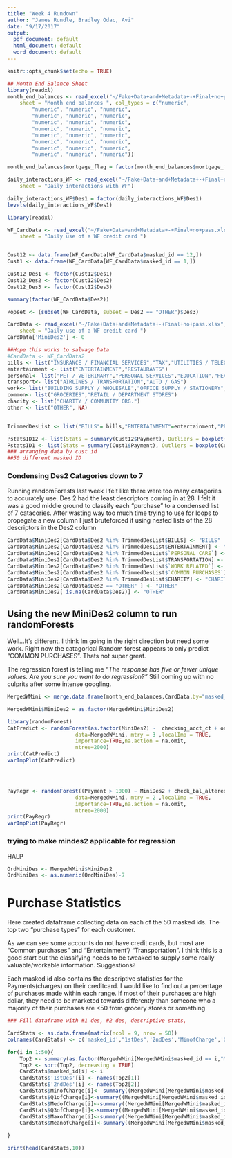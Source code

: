 ```yaml
---
title: "Week 4 Rundown"
author: "James Rundle, Bradley Odac, Avi"
date: "9/17/2017"
output:
  pdf_document: default
  html_document: default
  word_document: default
---
```


```r
knitr::opts_chunk$set(echo = TRUE)
```

```r
## Month End Balance Sheet
library(readxl)
month_end_balances <- read_excel("~/Fake+Data+and+Metadata+-+Final+no+pass.xlsx", 
    sheet = "Month end balances ", col_types = c("numeric", 
        "numeric", "numeric", "numeric", 
        "numeric", "numeric", "numeric", 
        "numeric", "numeric", "numeric", 
        "numeric", "numeric", "numeric", 
        "numeric", "numeric", "numeric", 
        "numeric", "numeric", "numeric", 
        "numeric", "numeric", "numeric", 
        "numeric", "numeric", "numeric"))

month_end_balances$mortgage_flag = factor(month_end_balances$mortgage_flag )

daily_interactions_WF <- read_excel("~/Fake+Data+and+Metadata+-+Final+no+pass.xlsx", 
    sheet = "Daily interactions with WF")

daily_interactions_WF$Des1 = factor(daily_interactions_WF$Des1)
levels(daily_interactions_WF$Des1)


```


```r
library(readxl)

WF_CardData <- read_excel("~/Fake+Data+and+Metadata+-+Final+no+pass.xlsx", 
    sheet = "Daily use of a WF credit card ")


Cust12 <- data.frame(WF_CardData[WF_CardData$masked_id == 12,])
Cust1 <- data.frame(WF_CardData[WF_CardData$masked_id == 1,])

Cust12_Des1 <- factor(Cust12$Des1)
Cust12_Des2 <- factor(Cust12$Des2)
Cust12_Des3 <- factor(Cust12$Des3)

summary(factor(WF_CardData$Des2))

Popset <- (subset(WF_CardData, subset = Des2 == "OTHER")$Des3)

CardData <- read_excel("~/Fake+Data+and+Metadata+-+Final+no+pass.xlsx", 
    sheet = "Daily use of a WF credit card ")
CardData['MiniDes2'] <- 0

```

```r
##Hope this works to salvage Data
#CardData <- WF_CardData2
bills <- list("INSURANCE / FINANCIAL SERVICES","TAX","UTILITIES / TELECOM")
entertainment <- list("ENTERTAINMENT","RESTAURANTS")
personal<- list("PET / VETERINARY","PERSONAL SERVICES","EDUCATION","HEALTHCARE / PHARMACY","LODGING")
transport<- list("AIRLINES / TRANSPORTATION","AUTO / GAS")
work<- list("BUILDING SUPPLY / WHOLESALE","OFFICE SUPPLY / STATIONERY","HOUSEHOLD","CONTRACTOR / BUSINESS SERVICES","POSTAGE / DELIVERY")
common<- list("GROCERIES","RETAIL / DEPARTMENT STORES")
charity <- list("CHARITY / COMMUNITY ORG.")
other <- list("OTHER", NA)


TrimmedDesList <- list("BILLS"= bills,"ENTERTAINMENT"=entertainment,"PERSONAL CARE"=personal,"TRANSPORTATION"=transport,"WORK RELATED"=work,"COMMON PURCHASES"=common,"CHARITY"=charity,"OTHER"=other)

```








```r

PstatsID12 <- list(Stats = summary(Cust12$Payment), Outliers = boxplot(Cust12$Payment)$out)
PstatsID1 <- list(Stats = summary(Cust1$Payment), Outliers = boxplot(Cust1$Payment)$out)
### arranging data by cust id
##50 different masked ID
```










### Condensing Des2 Catagories down to 7
Running randomForests last week I felt like there were too many catagories to accurately use.
Des 2 had the least descriptors coming in at 28. I felt it was a good middle ground to classify each "purchase" to a condensed list of 7 catacories.
After wasting way too much time trying to use for loops to propagate a new column I just bruteforced it using nested lists of the 28 descriptors in the Des2 column

```r
CardData$MiniDes2[CardData$Des2 %in% TrimmedDesList$BILLS] <- "BILLS"
CardData$MiniDes2[CardData$Des2 %in% TrimmedDesList$ENTERTAINMENT] <- "ENTERTAINMENT"
CardData$MiniDes2[CardData$Des2 %in% TrimmedDesList$`PERSONAL CARE`] <- "PERSONAL CARE"
CardData$MiniDes2[CardData$Des2 %in% TrimmedDesList$TRANSPORTATION] <- "TRANSPORTATION" 
CardData$MiniDes2[CardData$Des2 %in% TrimmedDesList$`WORK RELATED`] <- "WORK RELATED" 
CardData$MiniDes2[CardData$Des2 %in% TrimmedDesList$`COMMON PURCHASES`] <- "COMMON PURCHASES"
CardData$MiniDes2[CardData$Des2 %in% TrimmedDesList$CHARITY] <- "CHARITY" 
CardData$MiniDes2[CardData$Des2 == "OTHER" ] <- "OTHER" 
CardData$MiniDes2[ is.na(CardData$Des2)] <- "OTHER" 

```
## Using the new MiniDes2 column to run randomForests

Well...It's different. I think Im going in the right direction but need some work. Right now the catagorical Random forest appears to only predict "COMMON PURCHASES". Thats not super great.

The regression forest is telling me 
*"The response has five or fewer unique values.  Are you sure you want to do regression?"*
Still coming up with no culprits after some intense googling.

```r
MergedWMini <- merge.data.frame(month_end_balances,CardData,by="masked_id", all.x = TRUE )

MergedWMini$MiniDes2 = as.factor(MergedWMini$MiniDes2)

library(randomForest)
CatPredict <- randomForest(as.factor(MiniDes2) ~  checking_acct_ct + online_bank_cnt + direct_phone_cnt + atm_withdrawls_cnt +  age  + mobile_bank_cnt + check_bal_altered + sav_bal_altered,
                      data=MergedWMini, mtry = 3 ,localImp = TRUE,
                      importance=TRUE,na.action = na.omit, 
                      ntree=2000)
print(CatPredict)
varImpPlot(CatPredict)




PayRegr <- randomForest((Payment > 1000) ~ MiniDes2 + check_bal_altered + sav_bal_altered +atm_withdrawls_cnt +  age,
                      data=MergedWMini, mtry = 2 ,localImp = TRUE,
                      importance=TRUE,na.action = na.omit, 
                      ntree=2000)
print(PayRegr)
varImpPlot(PayRegr)

```

### trying to make mindes2 applicable for regression
HALP
```r
OrdMiniDes <- MergedWMini$MiniDes2
OrdMiniDes <- as.numeric(OrdMiniDes)-7
```
# Purchase Statistics
Here created dataframe collecting data on each of the 50 masked ids. The top two "purchase types" for each customer.

As we can see some accounts do not have credit cards, but most are "Common purchases" and "Entertainment"/ "Transportation". I think this is a good start but the classifying needs to be tweaked to supply some really valuable/workable information. Suggestions?

Each masked id also contains the descriptive statistics for the Payments(charges) on their creditcard. I would like to find out a percentage of purchases made within each  range. If most of their purchases are high dollar, they need to be marketed towards differently than someone who a majority of their purchases are <50 from grocery stores or something.
```r
### Fill dataframe with #1 des, #2 des, descriptive stats,

CardStats <- as.data.frame(matrix(ncol = 9, nrow = 50))
colnames(CardStats) <- c('masked_id',"1stDes",'2ndDes','MinofCharge','Q1ofCharge','MedofCharge','Q3ofCharge','MaxofCharge','MeanofCharge')

for(i in 1:50){
    Top2 <- summary(as.factor(MergedWMini[MergedWMini$masked_id == i,"MiniDes2"]))
    Top2 <- sort(Top2, decreasing = TRUE)
    CardStats$masked_id[i] <- i
    CardStats$'1stDes'[i] <- names(Top2[1])
    CardStats$'2ndDes'[i] <- names(Top2[2])
    CardStats$MinofCharge[i]<- summary((MergedWMini[MergedWMini$masked_id == i,"Payment"]))['Min.']
    CardStats$Q1ofCharge[i]<-summary((MergedWMini[MergedWMini$masked_id == i,"Payment"]))['1st Qu.']
    CardStats$MedofCharge[i]<-summary((MergedWMini[MergedWMini$masked_id == i,"Payment"]))['Median']
    CardStats$Q3ofCharge[i]<-summary((MergedWMini[MergedWMini$masked_id == i,"Payment"]))['3rd Qu.']
    CardStats$MaxofCharge[i]<-summary((MergedWMini[MergedWMini$masked_id == i,"Payment"]))['Max.']
    CardStats$MeanofCharge[i]<-summary((MergedWMini[MergedWMini$masked_id == i,"Payment"]))['Mean']

}

print(head(CardStats,10))

```
